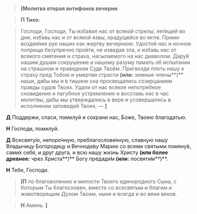 > **<b>[</b>Молитва вторая антифонов вечерни**

> **П Тихо:**

> Господи, Господи, Ты избавил нас от всякой стрелы́, летящей во дни, избавь нас и от всякой язвы, краду́щейся во мгле. Прими воздея́ние рук наших как жертву вечернюю. Удостой нас и ночное поприще безупречно пройти, не изведав зла, и избавь нас от всякого смятения и страха, насылаемого на нас диаволом. Дару́й нашим душам сокрушение и нашему разуму память об испытании на страшном и праведном Суде Твоём. Пригвозди плоть нашу к страху пред Тобою и умертви страсти **(или:** земные члены**)** наши, дабы мы и в тишине сна просвещались созерцанием правды судов Твоих. Удали от нас всякое непотребное сновидение и пагубное устремление и восставь нас в час молитвы, дабы мы утверждались в вере и усовершались в исполнении заповедей Твоих, — **<b>]</b>**

**Д** Поддержи, спаси, помилуй и сохрани нас, Боже, Твоею благодатью.

**Н** Господи, помилуй.

**Д** Всесвяту́ю, непоро́чную, преблагослове́нную, славную нашу Владычицу Богородицу и Вечноде́ву Марию со всеми святыми помяну́в, сами́х себя, и друг друга, и всю нашу жизнь Христу **(или более древнее:** чрез Христа**)** Богу предади́м **(или:** посвяти́м**)**.  

**Н** Тебе, Господи.

> **<b>[</b>П** по благоволению и милости Твоего единородного Сына, с Которым Ты благословен, вместе со всесвятым и благим и животворящим Духом Твоим, ныне и всегда и во веки веков.

> **Н** Аминь. **<b>]</b>**


